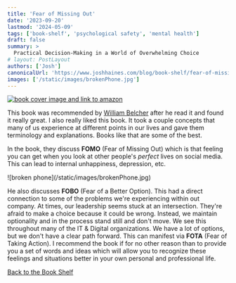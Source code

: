 ```yaml
---
title: 'Fear of Missing Out'
date: '2023-09-20'
lastmod: '2024-05-09'
tags: ['book-shelf', 'psychological safety', 'mental health']
draft: false
summary: >
  Practical Decision-Making in a World of Overwhelming Choice
# layout: PostLayout
authors: ['Josh']
canonicalUrl: 'https://www.joshhaines.com/blog/book-shelf/fear-of-missing-out'
images: ['/static/images/brokenPhone.jpg']
---
```


<div className="mx-auto w-1/3">
  <a href="https://www.amazon.com/Fear-Missing-Out-Decision-Making-Overwhelming/dp/B0899C6Q24">
    <img
      alt="book cover image and link to amazon"
      src="https://m.media-amazon.com/images/I/51dTm4rSuCL.jpg"
    />
  </a>
</div>

This book was recommended by [William Belcher](https://www.linkedin.com/in/william-b-656b18108/) after he read it and found it really great. I also really liked this book. It took a couple concepts that many of us experience at different points in our lives and gave them terminology and explanations. Books like that are some of the best.

In the book, they discuss **FOMO** (Fear of Missing Out) which is that feeling you can get when you look at other people's _perfect_ lives on social media. This can lead to internal unhappiness, depression, etc.

<div className="-mx-2 flex flex-wrap justify-center overflow-hidden xl:-mx-2">
  <div className="my-1 w-full overflow-hidden px-2 xl:my-1 xl:w-3/4 xl:px-2">
    ![broken phone](/static/images/brokenPhone.jpg)
  </div>
</div>

He also discusses **FOBO** (Fear of a Better Option). This had a direct connection to some of the problems we're experiencing within out company. At times, our leadership seems stuck at an intersection. They're afraid to make a choice because it could be wrong. Instead, we maintain optionality and in the process stand still and don't move. We see this throughout many of the IT & Digital organizations. We have a lot of options, but we don't have a clear path forward. This can manifest via **FOTA** (Fear of Taking Action). I recommend the book if for no other reason than to provide you a set of words and ideas which will allow you to recognize these feelings and situations better in your own personal and professional life.

[Back to the Book Shelf](/blog/book-shelf)
